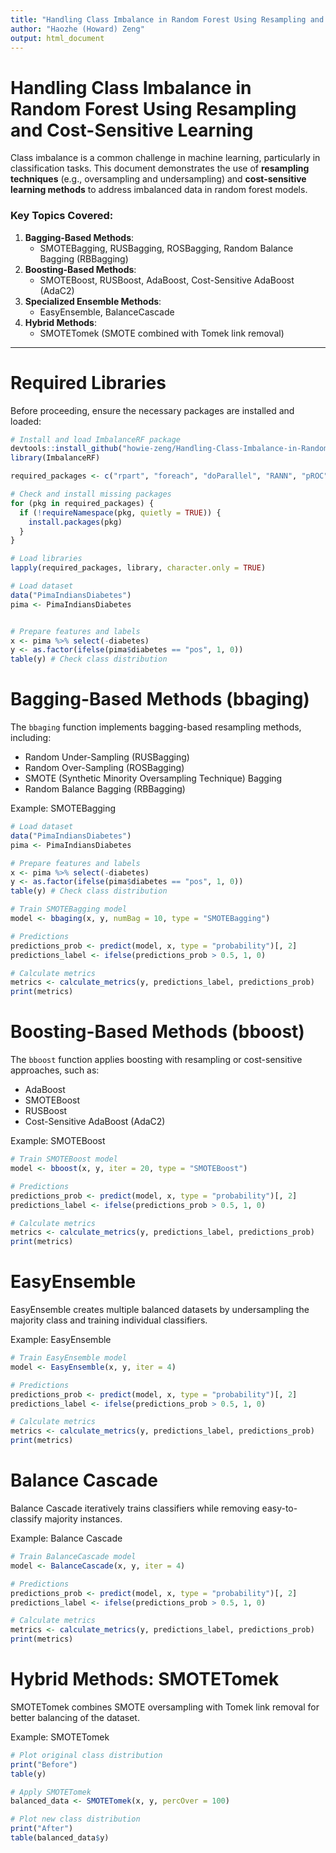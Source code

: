 ```yaml
---
title: "Handling Class Imbalance in Random Forest Using Resampling and Cost-Sensitive Learning"
author: "Haozhe (Howard) Zeng"
output: html_document
---
```


# Handling Class Imbalance in Random Forest Using Resampling and Cost-Sensitive Learning

Class imbalance is a common challenge in machine learning, particularly in classification tasks. This document demonstrates the use of **resampling techniques** (e.g., oversampling and undersampling) and **cost-sensitive learning methods** to address imbalanced data in random forest models.

### Key Topics Covered:
1. **Bagging-Based Methods**:
   - SMOTEBagging, RUSBagging, ROSBagging, Random Balance Bagging (RBBagging)
2. **Boosting-Based Methods**:
   - SMOTEBoost, RUSBoost, AdaBoost, Cost-Sensitive AdaBoost (AdaC2)
3. **Specialized Ensemble Methods**:
   - EasyEnsemble, BalanceCascade
4. **Hybrid Methods**:
   - SMOTETomek (SMOTE combined with Tomek link removal)

---

# Required Libraries

Before proceeding, ensure the necessary packages are installed and loaded:

```r
# Install and load ImbalanceRF package
devtools::install_github("howie-zeng/Handling-Class-Imbalance-in-Random-Forest-Using-Resampling-and-Cost-Sensitive-Learning", force = TRUE)
library(ImbalanceRF)
```

```r
required_packages <- c("rpart", "foreach", "doParallel", "RANN", "pROC", "mlbench", "dplyr", "randomForest")

# Check and install missing packages
for (pkg in required_packages) {
  if (!requireNamespace(pkg, quietly = TRUE)) {
    install.packages(pkg)
  }
}

# Load libraries
lapply(required_packages, library, character.only = TRUE)

```
```r
# Load dataset
data("PimaIndiansDiabetes")
pima <- PimaIndiansDiabetes


# Prepare features and labels
x <- pima %>% select(-diabetes)
y <- as.factor(ifelse(pima$diabetes == "pos", 1, 0))
table(y) # Check class distribution


```

# Bagging-Based Methods (bbaging)
The `bbaging` function implements bagging-based resampling methods, including:

- Random Under-Sampling (RUSBagging)
- Random Over-Sampling (ROSBagging)
- SMOTE (Synthetic Minority Oversampling Technique) Bagging
- Random Balance Bagging (RBBagging)

Example: SMOTEBagging
```r
# Load dataset
data("PimaIndiansDiabetes")
pima <- PimaIndiansDiabetes

# Prepare features and labels
x <- pima %>% select(-diabetes)
y <- as.factor(ifelse(pima$diabetes == "pos", 1, 0))
table(y) # Check class distribution

# Train SMOTEBagging model
model <- bbaging(x, y, numBag = 10, type = "SMOTEBagging")

# Predictions
predictions_prob <- predict(model, x, type = "probability")[, 2]
predictions_label <- ifelse(predictions_prob > 0.5, 1, 0)

# Calculate metrics
metrics <- calculate_metrics(y, predictions_label, predictions_prob)
print(metrics)

```


# Boosting-Based Methods (bboost)
The `bboost` function applies boosting with resampling or cost-sensitive approaches, such as:

- AdaBoost
- SMOTEBoost
- RUSBoost
- Cost-Sensitive AdaBoost (AdaC2)

Example: SMOTEBoost

```r
# Train SMOTEBoost model
model <- bboost(x, y, iter = 20, type = "SMOTEBoost")

# Predictions
predictions_prob <- predict(model, x, type = "probability")[, 2]
predictions_label <- ifelse(predictions_prob > 0.5, 1, 0)

# Calculate metrics
metrics <- calculate_metrics(y, predictions_label, predictions_prob)
print(metrics)


```

# EasyEnsemble
EasyEnsemble creates multiple balanced datasets by undersampling the majority class and training individual classifiers.

Example: EasyEnsemble

```r
# Train EasyEnsemble model
model <- EasyEnsemble(x, y, iter = 4)

# Predictions
predictions_prob <- predict(model, x, type = "probability")[, 2]
predictions_label <- ifelse(predictions_prob > 0.5, 1, 0)

# Calculate metrics
metrics <- calculate_metrics(y, predictions_label, predictions_prob)
print(metrics)


```


# Balance Cascade
Balance Cascade iteratively trains classifiers while removing easy-to-classify majority instances.

Example: Balance Cascade

```r
# Train BalanceCascade model
model <- BalanceCascade(x, y, iter = 4)

# Predictions
predictions_prob <- predict(model, x, type = "probability")[, 2]
predictions_label <- ifelse(predictions_prob > 0.5, 1, 0)

# Calculate metrics
metrics <- calculate_metrics(y, predictions_label, predictions_prob)
print(metrics)


```

# Hybrid Methods: SMOTETomek
SMOTETomek combines SMOTE oversampling with Tomek link removal for better balancing of the dataset.

Example: SMOTETomek

```r
# Plot original class distribution
print("Before")
table(y)

# Apply SMOTETomek
balanced_data <- SMOTETomek(x, y, percOver = 100)

# Plot new class distribution
print("After")
table(balanced_data$y)


```

